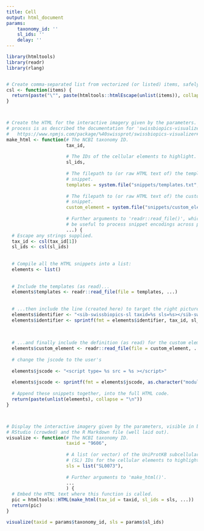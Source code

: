```yaml
---
title: Cell
output: html_document
params:
    taxonomy_id: ''
    sl_ids: ''
    delay: ''
---
```


```r
library(htmltools)
library(readr)
library(rlang)
```


```r

```


```r
# Create comma-separated list from vectorized (or listed) items, safely escaped.
csl <- function(items) {
  return(paste("\"", paste(htmltools::htmlEscape(unlist(items)), collapse = ",", sep = ""), "\"", sep = ""))
}



# Create the HTML for the interactive imagery given by the parameters. Assembly
# process is as described the documentation for 'swissbiopics-visualizer':
#   https://www.npmjs.com/package/%40swissprot/swissbiopics-visualizer#usage
make_html <- function(# The NCBI taxonomy ID.
                      tax_id,
                      
                      # The IDs of the cellular elements to highlight.
                      sl_ids,
                      
                      # The filepath to (or raw HTML text of) the templates
                      # snippet.
                      templates = system.file("snippets/templates.txt", package="drawCell"),
                      
                      # The filepath to (or raw HTML text of) the custom element
                      # snippet.
                      custom_element = system.file("snippets/custom_element.txt", package="drawCell"),
                      
                      # Further arguments to 'readr::read_file()', which might
                      # be useful to process snippet encodings across platforms.
                      ...) {
  # Escape any strings supplied.
  tax_id <- csl(tax_id[1])
  sl_ids <- csl(sl_ids)
  
  
  # Compile all the HTML snippets into a list:
  elements <- list()
  
  
  # Include the templates (as read)...
  elements$templates <- readr::read_file(file = templates, ...)
  
  
  # ...then include the line (created here) to target the right picture...
  elements$identifier <- "<sib-swissbiopics-sl taxid=%s sls=%s></sib-swissbiopics-sl>"
  elements$identifier <- sprintf(fmt = elements$identifier, tax_id, sl_ids)
  
  
  
  # ...and finally include the definition (as read) for the custom element.
  elements$custom_element <- readr::read_file(file = custom_element, ...)
  
  # change the jscode to the user's 
  
  elements$jscode <- "<script type= %s src = %s ></script>"
  
  elements$jscode <- sprintf(fmt = elements$jscode, as.character("module"), system.file("JScode/jscode.js", package="drawCell"))
  
  # Append these snippets together, into the full HTML code.
  return(paste(unlist(elements), collapse = "\n"))
}



# Display the interactive imagery given by the parameters, visible in both
# RStudio (crowded) and the R Markdown file (well laid out).
visualize <- function(# The NCBI taxonomy ID.
                      taxid = "9606",
                      
                      # A list (or vector) of the UniProtKB subcellular location
                      # (SL) IDs for the cellular elements to highlight.
                      sls = list("SL0073"),
                      
                      # Further arguments to 'make_html()'.
                      ...
                      ) {
  # Embed the HTML text where this function is called.
  pic = htmltools::HTML(make_html(tax_id = taxid, sl_ids = sls, ...))
  return(pic)
}
```






```r

visualize(taxid = params$taxonomy_id, sls = params$sl_ids)
 
```
